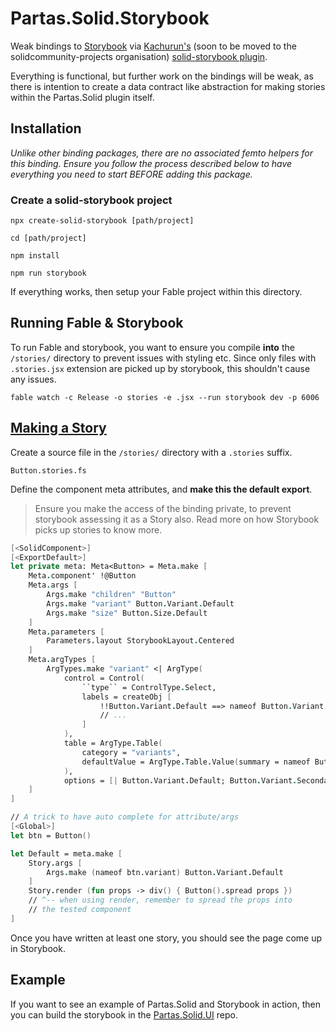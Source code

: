 # Partas.Solid.Storybook

Weak bindings to [Storybook](https://storybook.js.org/) via [Kachurun's](https://github.com/kachurun/create-solid-storybook) (soon to be moved to the solidcommunity-projects organisation) [solid-storybook plugin](https://github.com/kachurun/create-solid-storybook).

Everything is functional, but further work on the bindings will be weak, as there is intention to create a data contract like abstraction for making stories within the Partas.Solid plugin itself.

## Installation

*Unlike other binding packages, there are no associated femto helpers for this binding. Ensure you follow the process described below to have everything you need to start BEFORE adding this package.*

### Create a solid-storybook project

```
npx create-solid-storybook [path/project]

cd [path/project]

npm install

npm run storybook
```

If everything works, then setup your Fable project within this directory.

## Running Fable & Storybook

To run Fable and storybook, you want to ensure you compile **into** the `/stories/` directory to prevent issues with styling etc. Since only files with `.stories.jsx` extension are picked up by storybook, this shouldn't cause any issues.

```
fable watch -c Release -o stories -e .jsx --run storybook dev -p 6006
```

## [Making a Story](https://storybook.js.org/docs/api/csf)

Create a source file in the `/stories/` directory with a `.stories` suffix.

```
Button.stories.fs
```
Define the component meta attributes, and **make this the default export**.

> Ensure you make the access of the binding private, to prevent storybook assessing it as a Story also. Read more on how Storybook picks up stories to know more.

```fsharp caption="SolidComponent is required to render !@ correctly"
[<SolidComponent>]
[<ExportDefault>]
let private meta: Meta<Button> = Meta.make [
    Meta.component' !@Button
    Meta.args [
        Args.make "children" "Button"
        Args.make "variant" Button.Variant.Default
        Args.make "size" Button.Size.Default
    ]
    Meta.parameters [
        Parameters.layout StorybookLayout.Centered
    ]
    Meta.argTypes [
        ArgTypes.make "variant" <| ArgType(
            control = Control(
                ``type`` = ControlType.Select,
                labels = createObj [
                    !!Button.Variant.Default ==> nameof Button.Variant.Default
                    // ...
                ]
            ),
            table = ArgType.Table(
                category = "variants",
                defaultValue = ArgType.Table.Value(summary = nameof Button.Variant.Default)
            ),
            options = [| Button.Variant.Default; Button.Variant.Secondary |]
    ]   
]

// A trick to have auto complete for attribute/args
[<Global>]
let btn = Button()

let Default = meta.make [
    Story.args [
        Args.make (nameof btn.variant) Button.Variant.Default 
    ]
    Story.render (fun props -> div() { Button().spread props })
    // ^-- when using render, remember to spread the props into
    // the tested component
]
```

Once you have written at least one story, you should see the page come up in Storybook.

## Example

If you want to see an example of Partas.Solid and Storybook in action, then you can build the storybook in the [Partas.Solid.UI](https://github.com/shayanhabibi/Partas.Solid.UI) repo.
